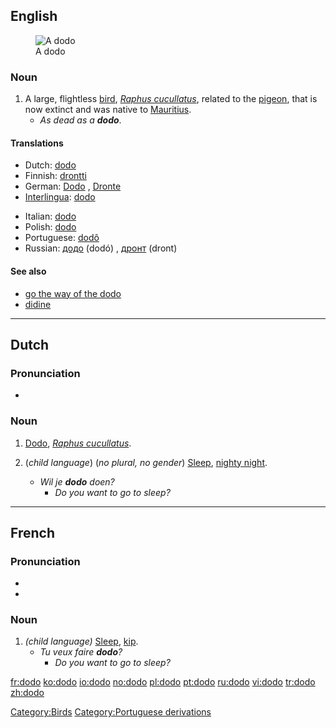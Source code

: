 {{see|Dodo|dodô}}
{{wikipedia}}
==English==
[[Image:ExtinctDodoBird.jpeg|thumb|A dodo]]
===Noun===
{{en-noun|pl=dodoes|pl2=dodos}}

# A large, flightless [[bird]], ''[[Raphus cucullatus]]'', related to the [[pigeon]], that is now extinct and was native to [[Mauritius]].
#* ''As dead as a '''dodo'''''.

====Translations====
{{top}}
*Dutch: [[#Dutch|dodo]] {{m}}
*Finnish: [[drontti]]
*German: [[Dodo]] {{m}}, [[Dronte]] {{m}}
*[[Interlingua]]: [[#Interlingua|dodo]]
{{mid}}
*Italian: [[#Italian|dodo]] {{m}}
*Polish: [[#Polish|dodo]] {{m}}
*Portuguese: [[dodô]] {{m}}
*Russian: [[додо]] (dodó) {{m}}, [[дронт]] (dront) {{m}}
{{bottom}}

[[Category:Birds]]

====See also====
*[[go the way of the dodo]]
*[[didine]]
----

==Dutch==

===Pronunciation===
*{{IPA|/ˈdodo/}}

===Noun===
{{nl-noun2|m|'''[[dodo's|dodo’s]]'''|otje}}

# [[#English|Dodo]], ''[[Raphus cucullatus]]''.
# {{Flemish}} (''child language'') (''no plural, no gender'') [[sleep|Sleep]], [[nighty night]].
#* ''Wil je '''dodo''' doen?''
#** ''Do you want to go to sleep?''

----

==French==

===Pronunciation===
*{{IPA|/dɔˈdɔ/}}
*{{SAMPA|/dO.dO/}}

===Noun===
{{fr-noun-reg|m}}

# ''(child language)'' [[sleep|Sleep]], [[kip]].
#* ''Tu veux faire '''dodo'''?''
#** ''Do you want to go to sleep?''

[[Category:Portuguese derivations]]

[[fr:dodo]]
[[ko:dodo]]
[[io:dodo]]
[[no:dodo]]
[[pl:dodo]]
[[pt:dodo]]
[[ru:dodo]]
[[vi:dodo]]
[[tr:dodo]]
[[zh:dodo]]